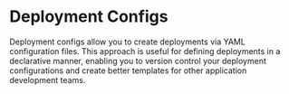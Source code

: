 # Deployment Configs

Deployment configs allow you to create deployments via YAML configuration files.
This approach is useful for defining deployments in a declarative manner,
enabling you to version control your deployment configurations and create better
templates for other application development teams.
